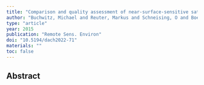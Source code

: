 ```yaml
---
title: "Comparison and quality assessment of near-surface-sensitive satellite-derived CO2 and CH4 global data sets"
author: "Buchwitz, Michael and Reuter, Markus and Schneising, O and Boesch, Hartmut and Guerlet, Sandrine and Dils, B and Aben, Ilse and Armante, R and Bergamaschi, P and Blumenstock, Thomas and others"
type: "article"
year: 2015
publication: "Remote Sens. Environ"
doi: "10.5194/dach2022-71"
materials: ""
toc: false
---
```


## Abstract

